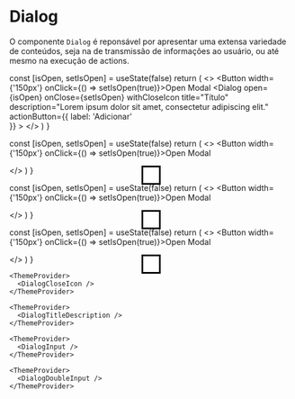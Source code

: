 

<Meta title="Data Display|Dialog" component={Dialog} />

# Dialog

O componente `Dialog` é reponsável por apresentar uma extensa variedade de conteúdos, seja na de transmissão de informações ao usuário, ou até mesmo na execução de actions.

  const [isOpen, setIsOpen] = useState(false)
  return (
    <>
      <Button width={'150px'} onClick={() => setIsOpen(true)}>Open Modal</Button >
      <Dialog
        open={isOpen}
        onClose={setIsOpen}
        withCloseIcon
        title="Título"
        description="Lorem ipsum dolor sit amet, consectetur adipiscing elit."
        actionButton={{
          label: 'Adicionar'     
        }}
      >
      </Dialog>
    </>
  )
}

  const [isOpen, setIsOpen] = useState(false)
  return (
    <>
      <Button width={'150px'} onClick={() => setIsOpen(true)}>Open Modal</Button >
      <Dialog
        open={isOpen}
        onClose={setIsOpen}
        title="Título"
        description="Lorem ipsum dolor sit amet, consectetur adipiscing elit."
      >
      </Dialog>
    </>
  )
}

  const [isOpen, setIsOpen] = useState(false)
  return (
    <>
      <Button width={'150px'} onClick={() => setIsOpen(true)}>Open Modal</Button >
      <Dialog
        open={isOpen}
        onClose={setIsOpen}
        title="Título"
        description="Lorem ipsum dolor sit amet, consectetur adipiscing elit."
      >
        <TextField name='base' label='Default'  placeholder='Default' />
      </Dialog>
    </>
  )
}

  const [isOpen, setIsOpen] = useState(false)
  return (
    <>
      <Button width={'150px'} onClick={() => setIsOpen(true)}>Open Modal</Button >
      <Dialog
        open={isOpen}
        onClose={setIsOpen}
        title="Título"
        description="Lorem ipsum dolor sit amet, consectetur adipiscing elit."
      >
        <TextField name='base' label='Default'  placeholder='Default' />
        <TextField name='base' label='Default'  placeholder='Default' />
      </Dialog>
    </>
  )
}

<Preview>
  <Story name="Close Icon" parameters={{
    design: {
      type: 'figma',
      url: 'https://www.figma.com/file/O3bKxIcsj2rc1FNIRclJyT/Saturn-System?node-id=2065%3A245'
    }
  }}>
  
    <ThemeProvider>
      <DialogCloseIcon />
    </ThemeProvider>
  </Story>
</Preview>

<Preview>
  <Story name="Título e Descrição" parameters={{
    design: {
      type: 'figma',
      url: 'https://www.figma.com/file/O3bKxIcsj2rc1FNIRclJyT/Saturn-System?node-id=2065%3A245'
    }
  }}>
  
    <ThemeProvider>
      <DialogTitleDescription />
    </ThemeProvider>
  </Story>
</Preview>

<Preview>
  <Story name="Input" parameters={{
    design: {
      type: 'figma',
      url: 'https://www.figma.com/file/O3bKxIcsj2rc1FNIRclJyT/Saturn-System?node-id=2065%3A245'
    }
  }}>
  
    <ThemeProvider>
      <DialogInput />
    </ThemeProvider>
  </Story>
</Preview>



<Preview>
  <Story name="Input Duplo" parameters={{
    design: {
      type: 'figma',
      url: 'https://www.figma.com/file/O3bKxIcsj2rc1FNIRclJyT/Saturn-System?node-id=2065%3A245'
    }
  }}>
  
    <ThemeProvider>
      <DialogDoubleInput />
    </ThemeProvider>
  </Story>
</Preview>



<Props of={Dialog} />
